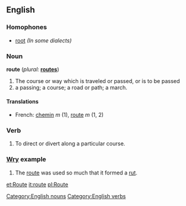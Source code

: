 ==English==

===Homophones===
*[[root]] ''(In some dialects)''

===Noun===
[[Category:English nouns]]
'''route'''  (''plural:'' '''[[routes]]''')
# The course or way which is traveled or passed, or is to be passed
# a passing; a course; a road or path; a march.

====Translations====
* French: [[chemin]] ''m'' (1), [[route]] ''m'' (1, 2)

=== Verb ===
[[Category:English verbs]]
{{en-infl-reg-other-e|rout|e}}
# To direct or divert along a particular course.

=== [[Wry]] example ===

# The [[route]] was used so much that it formed a [[rut]].

[[et:Route]]
[[it:route]]
[[pl:Route]]